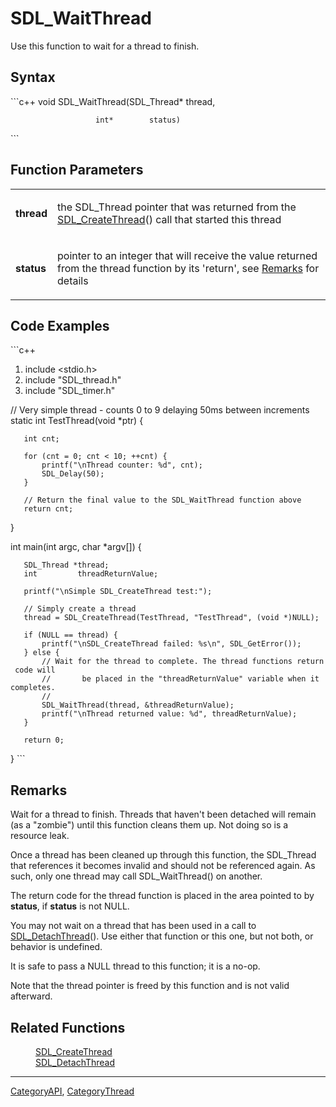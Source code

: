 <!-- pragma section-numbers off -->
<!-- pragma camelcase off -->

= SDL_WaitThread =
Use this function to wait for a thread to finish.


== Syntax ==
```c++
void SDL_WaitThread(SDL_Thread* thread,
                    int*        status)
```
== Function Parameters ==
{|
|'''thread''' 
|the SDL_Thread pointer that was returned from the [[SDL_CreateThread]]() call that started this thread
|-
|'''status''' 
|pointer to an integer that will receive the value returned from the thread function by its 'return', see [[#Remarks|Remarks]] for details 
|}

== Code Examples ==
```c++
#include <stdio.h>
#include "SDL_thread.h"
#include "SDL_timer.h"

// Very simple thread - counts 0 to 9 delaying 50ms between increments
static int TestThread(void *ptr)
{
    int cnt;

    for (cnt = 0; cnt < 10; ++cnt) {
        printf("\nThread counter: %d", cnt);
        SDL_Delay(50);
    }

    // Return the final value to the SDL_WaitThread function above
    return cnt;
}

int main(int argc, char *argv[])
{
    SDL_Thread *thread;
    int         threadReturnValue;

    printf("\nSimple SDL_CreateThread test:");

    // Simply create a thread
    thread = SDL_CreateThread(TestThread, "TestThread", (void *)NULL);

    if (NULL == thread) {
        printf("\nSDL_CreateThread failed: %s\n", SDL_GetError());
    } else {
        // Wait for the thread to complete. The thread functions return code will
        //       be placed in the "threadReturnValue" variable when it completes.
        //
        SDL_WaitThread(thread, &threadReturnValue);
        printf("\nThread returned value: %d", threadReturnValue);
    }

    return 0;
}
```

== Remarks ==

Wait for a thread to finish. Threads that haven't been detached will remain (as a "zombie") until this function cleans them up. Not doing so is a resource leak.

Once a thread has been cleaned up through this function, the SDL_Thread that references it becomes invalid and should not be referenced again. As such, only one thread may call SDL_WaitThread() on another.

The return code for the thread function is placed in the area pointed to by '''status''', if '''status''' is not NULL.

You may not wait on a thread that has been used in a call to [[SDL_DetachThread]](). Use either that function or this one, but not both, or behavior is undefined.

It is safe to pass a NULL thread to this function; it is a no-op.

Note that the thread pointer is freed by this function and is not valid afterward.

== Related Functions ==
: [[SDL_CreateThread]]
: [[SDL_DetachThread]]

----
[[CategoryAPI]], [[CategoryThread]]
